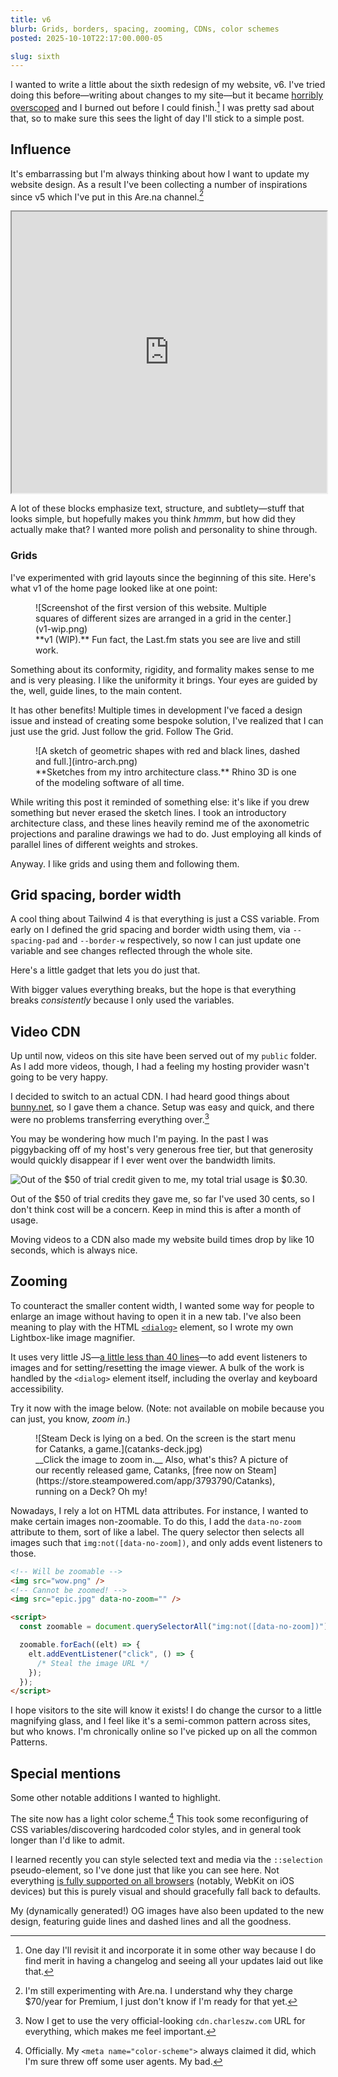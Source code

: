```yaml
---
title: v6
blurb: Grids, borders, spacing, zooming, CDNs, color schemes
posted: 2025-10-10T22:17:00.000-05

slug: sixth
---
```



I wanted to write a little about the sixth redesign of my website, v6. I've tried doing this before—writing about changes to my site—but it became [horribly overscoped](https://github.com/aczw/changelog) and I burned out before I could finish.[^1] I was pretty sad about that, so to make sure this sees the light of day I'll stick to a simple post.

## Influence

It's embarrassing but I'm always thinking about how I want to update my website design. As a result I've been collecting a number of inspirations since v5 which I've put in this Are.na channel.[^2]

<iframe
  width="100%"
  height="450px"
  style={{ borderRadius: "var(--radius-lg)", overflow: "hidden" }}
  src="https://www.are.na/czw/charleszw-com-v6/embed"
  title="inspo and vibes"
></iframe>

A lot of these blocks emphasize text, structure, and subtlety—stuff that looks simple, but hopefully makes you think _hmmm_, but how did they actually make that? I wanted more polish and personality to shine through.

### Grids

I've experimented with grid layouts since the beginning of this site. Here's what v1 of the home page looked like at one point:

<figure>
  <div class="rounded-lg border-(length:--border-w) border-dashed border-line-bright">
    ![Screenshot of the first version of this website. Multiple squares of
    different sizes are arranged in a grid in the center.](v1-wip.png)
  </div>
  <figcaption>
    **v1 (WIP).** Fun fact, the Last.fm stats you see are live and still work.
  </figcaption>
</figure>

Something about its conformity, rigidity, and formality makes sense to me and is very pleasing. I like the uniformity it brings. Your eyes are guided by the, well, guide lines, to the main content.

It has other benefits! Multiple times in development I've faced a design issue and instead of creating some bespoke solution, I've realized that I can just use the grid. Just follow the grid. Follow The Grid.

<figure>
  ![A sketch of geometric shapes with red and black lines, dashed and
  full.](intro-arch.png)
  <figcaption>
    **Sketches from my intro architecture class.** Rhino 3D is one of the
    modeling software of all time.
  </figcaption>
</figure>

While writing this post it reminded of something else: it's like if you drew something but never erased the sketch lines. I took an introductory architecture class, and these lines heavily remind me of the axonometric projections and paraline drawings we had to do. Just employing all kinds of parallel lines of different weights and strokes.

Anyway. I like grids and using them and following them.

## Grid spacing, border width

A cool thing about Tailwind 4 is that everything is just a CSS variable. From early on I defined the grid spacing and border width using them, via <span class="whitespace-nowrap">`--spacing-pad`</span> and <span class="whitespace-nowrap">`--border-w`</span> respectively, so now I can just update one variable and see changes reflected through the whole site.

Here's a little gadget that lets you do just that.

<SpacingBorderWidthGadget />

With bigger values everything breaks, but the hope is that everything breaks _consistently_ because I only used the variables.

## Video CDN

Up until now, videos on this site have been served out of my `public` folder. As I add more videos, though, I had a feeling my hosting provider wasn't going to be very happy.

I decided to switch to an actual CDN. I had heard good things about [bunny.net](https://bunny.net/cdn), so I gave them a chance. Setup was easy and quick, and there were no problems transferring everything over.[^3]

You may be wondering how much I'm paying. In the past I was piggybacking off of my host's very generous free tier, but that generosity would quickly disappear if I ever went over the bandwidth limits.

![Out of the $50 of trial credit given to me, my total trial usage is $0.30.](bunny-pricing.png)

Out of the $50 of trial credits they gave me, so far I've used 30 cents, so I don't think cost will be a concern. Keep in mind this is after a month of usage.

Moving videos to a CDN also made my website build times drop by like 10 seconds, which is always nice.

## Zooming

To counteract the smaller content width, I wanted some way for people to enlarge an image without having to open it in a new tab. I've also been meaning to play with the HTML [`<dialog>`](https://developer.mozilla.org/en-US/docs/Web/HTML/Reference/Elements/dialog) element, so I wrote my own Lightbox-like image magnifier.

It uses very little JS—[a little less than 40 lines](https://github.com/aczw/personal-website/blob/e6c1fd1c95efb776d161afc8f10e13f793983acd/src/components/content-with-toc.astro#L46-L83)—to add event listeners to images and for setting/resetting the image viewer. A bulk of the work is handled by the `<dialog>` element itself, including the overlay and keyboard accessibility.

Try it now with the image below. (Note: not available on mobile because you can just, you know, _zoom in_.)

<figure>
  ![Steam Deck is lying on a bed. On the screen is the start menu for Catanks, a
  game.](catanks-deck.jpg)
  <figcaption>
    __Click the image to zoom in.__ Also, what's this? A picture of our recently
    released game, Catanks, [free now on
    Steam](https://store.steampowered.com/app/3793790/Catanks), running on a
    Deck? Oh my!
  </figcaption>
</figure>

Nowadays, I rely a lot on HTML data attributes. For instance, I wanted to make certain images non-zoomable. To do this, I add the `data-no-zoom` attribute to them, sort of like a label. The query selector then selects all images such that `img:not([data-no-zoom])`, and only adds event listeners to those.

```html
<!-- Will be zoomable -->
<img src="wow.png" />
<!-- Cannot be zoomed! -->
<img src="epic.jpg" data-no-zoom="" />

<script>
  const zoomable = document.querySelectorAll("img:not([data-no-zoom])");

  zoomable.forEach((elt) => {
    elt.addEventListener("click", () => {
      /* Steal the image URL */
    });
  });
</script>
```

I hope visitors to the site will know it exists! I do change the cursor to a little magnifying glass, and I feel like it's a semi-common pattern across sites, but who knows. I'm chronically online so I've picked up on all the common Patterns.

## Special mentions

Some other notable additions I wanted to highlight.

The site now has a light color scheme.[^4] This took some reconfiguring of CSS variables/discovering hardcoded color styles, and in general took longer than I'd like to admit.

I learned recently you can style selected text and media via the `::selection` pseudo-element, so I've do<span class="bg-sweater-8 text-sweater-2 not-dark:bg-sweater-2 not-dark:text-sweater-8">ne just that like you can see here. Not e</span>verything [is fully supported on all browsers](https://developer.mozilla.org/en-US/docs/Web/CSS/::selection#browser_compatibility) (notably, WebKit on iOS devices) but this is purely visual and should gracefully fall back to defaults.

My (dynamically generated!) OG images have also been updated to the new design, featuring guide lines and dashed lines and all the goodness.

[^1]: One day I'll revisit it and incorporate it in some other way because I do find merit in having a changelog and seeing all your updates laid out like that.

[^2]: I'm still experimenting with Are.na. I understand why they charge $70/year for Premium, I just don't know if I'm ready for that yet.

[^3]: Now I get to use the very official-looking `cdn.charleszw.com` URL for everything, which makes me feel important.

[^4]: Officially. My `<meta name="color-scheme">` always claimed it did, which I'm sure threw off some user agents. My bad.
